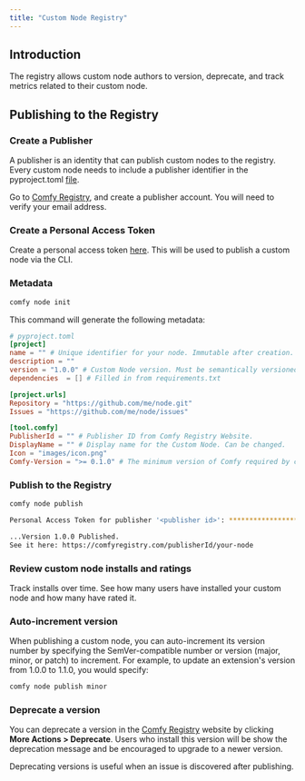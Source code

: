 ```yaml
---
title: "Custom Node Registry"
---
```


## Introduction

The registry allows custom node authors to version, deprecate, and track metrics related to their custom node.

## Publishing to the Registry

### Create a Publisher

A publisher is an identity that can publish custom nodes to the registry. Every custom node needs to include a publisher identifier in the pyproject.toml [file]().

Go to [Comfy Registry](), and create a publisher account. You will need to verify your email address.


### Create a Personal Access Token

Create a personal access token [here](). This will be used to publish a custom node via the CLI. 

### Metadata

```bash
comfy node init
```

This command will generate the following metadata:

```toml
# pyproject.toml
[project]
name = "" # Unique identifier for your node. Immutable after creation.
description = ""
version = "1.0.0" # Custom Node version. Must be semantically versioned.
dependencies  = [] # Filled in from requirements.txt

[project.urls]
Repository = "https://github.com/me/node.git"
Issues = "https://github.com/me/node/issues"

[tool.comfy]
PublisherId = "" # Publisher ID from Comfy Registry Website.
DisplayName = "" # Display name for the Custom Node. Can be changed.
Icon = "images/icon.png"
Comfy-Version = ">= 0.1.0" # The minimum version of Comfy required by custom node.
```

### Publish to the Registry

```bash
comfy node publish

Personal Access Token for publisher '<publisher id>': ****************************************************

...Version 1.0.0 Published. 
See it here: https://comfyregistry.com/publisherId/your-node
```

### Review custom node installs and ratings

Track installs over time. See how many users have installed your custom node and how many have rated it.

### Auto-increment version

When publishing a custom node, you can auto-increment its version number by specifying the SemVer-compatible number or version (major, minor, or patch) to increment. For example, to update an extension's version from 1.0.0 to 1.1.0, you would specify:

```bash
comfy node publish minor
```

### Deprecate a version

You can deprecate a version in the [Comfy Registry]() website by clicking **More Actions > Deprecate**. Users who install this version will be show the deprecation message and be encouraged to upgrade to a newer version.

Deprecating versions is useful when an issue is discovered after publishing.
